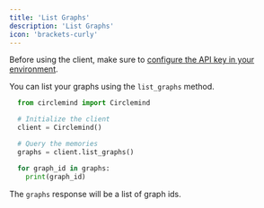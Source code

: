 ```yaml
---
title: 'List Graphs'
description: 'List Graphs'
icon: 'brackets-curly'
---
```


Before using the client, make sure to [configure the API key in your environment](/sdk/getting-started#getting-started).

You can list your graphs using the `list_graphs` method.

```python
  from circlemind import Circlemind

  # Initialize the client
  client = Circlemind()

  # Query the memories
  graphs = client.list_graphs()

  for graph_id in graphs:
    print(graph_id)
```

The `graphs` response will be a list of graph ids.